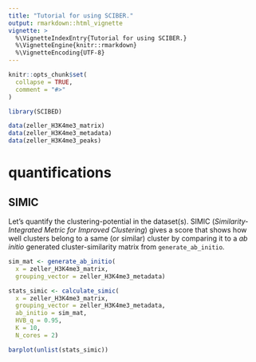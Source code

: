 ```yaml
---
title: "Tutorial for using SCIBER."
output: rmarkdown::html_vignette
vignette: >
  %\VignetteIndexEntry{Tutorial for using SCIBER.}
  %\VignetteEngine{knitr::rmarkdown}
  %\VignetteEncoding{UTF-8}
---
```


```r
knitr::opts_chunk$set(
  collapse = TRUE,
  comment = "#>"
)
```

```r
library(SCIBED)

data(zeller_H3K4me3_matrix)
data(zeller_H3K4me3_metadata)
data(zeller_H3K4me3_peaks)
```


# quantifications

## SIMIC

Let's quantify the clustering-potential in the dataset(s). SIMIC (*Similarity-Integrated Metric for Improved Clustering*) gives a score that shows how well clusters belong to a same (or similar) cluster by comparing it to a *ab initio* generated cluster-similarity matrix from `generate_ab_initio`.

```r

sim_mat <- generate_ab_initio(
  x = zeller_H3K4me3_matrix,
  grouping_vector = zeller_H3K4me3_metadata)

stats_simic <- calculate_simic(
  x = zeller_H3K4me3_matrix,
  grouping_vector = zeller_H3K4me3_metadata,
  ab_initio = sim_mat,
  HVB_q = 0.95,
  K = 10,
  N_cores = 2)

barplot(unlist(stats_simic))

```
